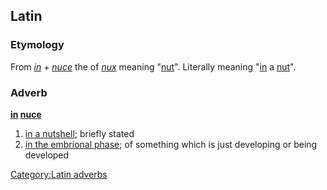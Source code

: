 ==Latin==
===Etymology===
From ''[[in#Latin|in]]'' + ''[[nuce]]'' the {{ablative}} {{singular}} of ''[[nux]]'' meaning "[[nut]]". Literally meaning "[[in]] a [[nut]]".
===Adverb===
'''[[in#Latin|in]] [[nux#Latin|nuce]]'''

# [[in a nutshell]]; briefly stated
# [[in the embrional phase]]; of something which is just developing or being developed

[[Category:Latin adverbs]]